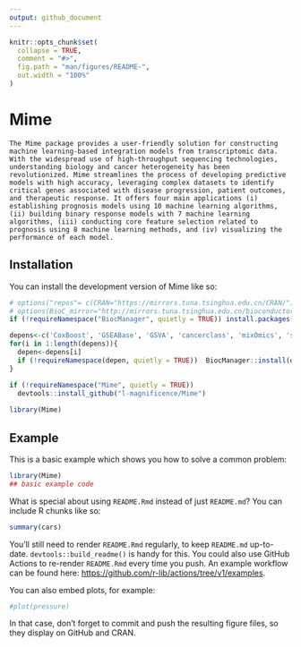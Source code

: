 ```yaml
---
output: github_document
---
```


<!-- README.md is generated from README.Rmd. Please edit that file -->

```r
knitr::opts_chunk$set(
  collapse = TRUE,
  comment = "#>",
  fig.path = "man/figures/README-",
  out.width = "100%"
)
```

# Mime

<!-- badges: start -->
<!-- badges: end -->

    The Mime package provides a user-friendly solution for constructing machine learning-based integration models from transcriptomic data. With the widespread use of high-throughput sequencing technologies, understanding biology and cancer heterogeneity has been revolutionized. Mime streamlines the process of developing predictive models with high accuracy, leveraging complex datasets to identify critical genes associated with disease progression, patient outcomes, and therapeutic response. It offers four main applications (i) establishing prognosis models using 10 machine learning algorithms, (ii) building binary response models with 7 machine learning algorithms, (iii) conducting core feature selection related to prognosis using 8 machine learning methods, and (iv) visualizing the performance of each model.

## Installation

You can install the development version of Mime like so:

``` r
# options("repos"= c(CRAN="https://mirrors.tuna.tsinghua.edu.cn/CRAN/"))
# options(BioC_mirror="http://mirrors.tuna.tsinghua.edu.cn/bioconductor/")
if (!requireNamespace("BiocManager", quietly = TRUE)) install.packages("BiocManager")

depens<-c('CoxBoost', 'GSEABase', 'GSVA', 'cancerclass', 'mixOmics', 'sparrow', 'sva' )
for(i in 1:length(depens)){
  depen<-depens[i]
  if (!requireNamespace(depen, quietly = TRUE))  BiocManager::install(depen,update = FALSE)
}

if (!requireNamespace("Mime", quietly = TRUE))
  devtools::install_github("l-magnificence/Mime")
  
library(Mime)
```

## Example

This is a basic example which shows you how to solve a common problem:

```r
library(Mime)
## basic example code
```

What is special about using `README.Rmd` instead of just `README.md`? You can include R chunks like so:

```r
summary(cars)
```

You'll still need to render `README.Rmd` regularly, to keep `README.md` up-to-date. `devtools::build_readme()` is handy for this. You could also use GitHub Actions to re-render `README.Rmd` every time you push. An example workflow can be found here: <https://github.com/r-lib/actions/tree/v1/examples>.

You can also embed plots, for example:

```r
#plot(pressure)
```

In that case, don't forget to commit and push the resulting figure files, so they display on GitHub and CRAN.
